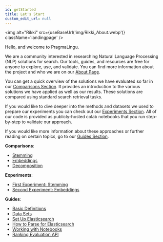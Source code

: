 ```yaml
---
id: getStarted
title: Let's Start
custom_edit_url: null
---
```



<img
  alt="Rikki"
  src={useBaseUrl('img/Rikki_About.webp')}
  className='landingpage'
/>


Hello, and welcome to PragmaLingu.

We are a community interested in researching Natural Language Processing (NLP) solutions for search. Our tools, guides, and resources are free for anyone to explore, use, and validate.
You can find more information about the project and who we are on our [About Page](about/team.mdx).

You can get a quick overview of the solutions we have evaluated so far in our [Comparisons Section](./comparisons/comparisons-intro.mdx). It provides  an introduction to the various solutions we have applied as well as our results.  These solutions are compared using standard search retrieval tasks.


If you would like to dive deeper into the methods and datasets we used to prepare our experiments you can check out our [Experiments Section](./experiments/experiments-intro.mdx). 
All of our code is provided as publicly-hosted colab notebooks that you run step-by-step to validate our approach.

If you would like more information about these approaches or further reading on certain topics, go to our [Guides Section](./guides/guides-intro.mdx).


**Comparisons**:
* [Stemming](./comparisons/stemming.mdx)
* [Embeddings](./comparisons/embeddings.mdx) 
* [Decomposition](./comparisons/german-decomposition.mdx) 

**Experiments**:
* [First Experiment: Stemming](./experiments/experiment1.mdx)
* [Second Experiment: Embeddings](./experiments/experiment2.mdx) 

**Guides**:
* [Basic Definitions](./guides/basic-definitions.mdx)
* [Data Sets](./guides/data-comparison.mdx) 
* [Set Up Elasticsearch](./guides/elastic-setup.mdx)
* [How to Parse for Elasticsearch](./guides/how-to-parse.mdx) 
* [Working with Notebooks](./guides/notebooks.mdx)
* [Ranking Evaluation API](./guides/ranking-api.mdx) 
